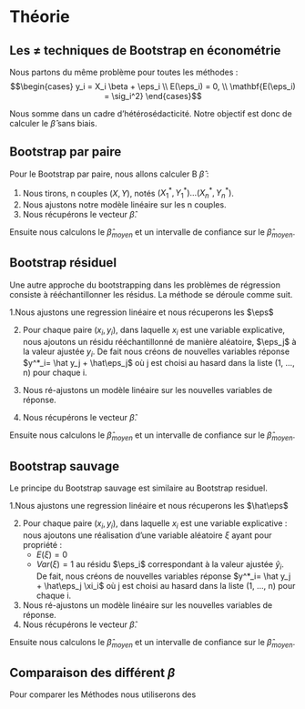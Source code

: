 
# Théorie
## Les $\neq$ techniques de Bootstrap en économétrie


Nous partons du même problème pour toutes les méthodes :
$$\begin{cases}
y_i = X_i \beta + \eps_i \\
E(\eps_i) = 0, \\
\mathbf{E(\eps_i) = \sig_i^2}
\end{cases}$$

Nous somme dans un cadre d'hétérosédacticité.
Notre objectif est donc de calculer le $\hat\beta$ sans biais.

## Bootstrap par paire

Pour le Bootstrap par paire, nous allons calculer B $\hat\beta$ :

1. Nous tirons, n couples $(X,Y)$, notés $(X^*_1,Y^*_1) \dots (X^*_n,Y^*_n)$.
2. Nous ajustons notre modèle linéaire sur les n couples.
3. Nous récupérons le vecteur $\hat\beta$.

Ensuite nous calculons le $\hat\beta_{moyen}$ et un intervalle de confiance sur le $\hat\beta_{moyen}$.
  
## Bootstrap résiduel
Une autre approche du bootstrapping dans les problèmes de régression consiste à rééchantillonner les résidus. La méthode se déroule comme suit. 

1.Nous ajustons une regression linéaire et nous récuperons les $\eps$

2. Pour chaque paire $(x_i,y_i)$, dans laquelle $x_i$ est une variable explicative, nous ajoutons un résidu rééchantillonné de manière aléatoire, $\eps_j$ à la valeur ajustée $y_i$.  De fait nous créons de nouvelles variables réponse $y^*_i= \hat y_j + \hat\eps_j$ où j est choisi au hasard dans la liste (1, ..., n) pour chaque i.

3. Nous ré-ajustons un modèle linéaire sur les nouvelles variables de réponse.
4. Nous récupérons le vecteur $\hat\beta$.

Ensuite nous calculons le $\hat\beta_{moyen}$ et un intervalle de confiance sur le $\hat\beta_{moyen}$.

## Bootstrap sauvage

Le principe du Bootstrap sauvage est similaire au Bootstrap residuel.

1.Nous ajustons une regression linéaire et nous récuperons les $\hat\eps$

2. Pour chaque paire $(x_i,y_i)$, dans laquelle $x_i$ est une variable explicative :
  nous ajoutons une réalisation d'une variable aléatoire $\xi$ ayant pour propriété :
   * $E(\xi) = 0$
   * $Var(\xi) = 1$
 au résidu $\eps_i$  correspondant à la valeur ajustée $\hat y_i$. De fait, nous créons de nouvelles variables réponse $y^*_i= \hat y_j + \hat\eps_j \xi_i$ où j est choisi au hasard dans la liste (1, ..., n) pour chaque i.

3. Nous ré-ajustons un modèle linéaire sur les nouvelles variables de réponse.
4. Nous récupérons le vecteur $\hat\beta$.

Ensuite nous calculons le $\hat\beta_{moyen}$ et un intervalle de confiance sur le $\hat\beta_{moyen}$.

## Comparaison des différent $\beta$

Pour comparer les Méthodes nous utiliserons des
